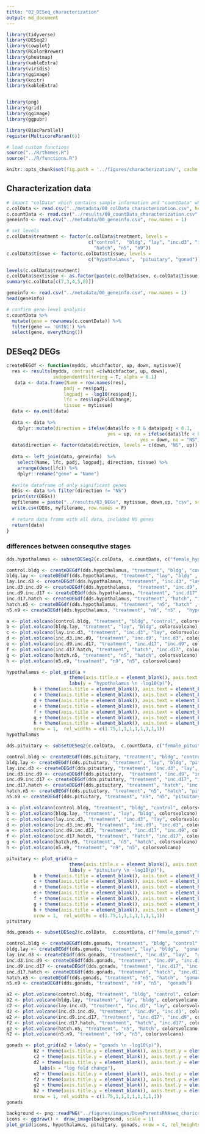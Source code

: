 ```yaml
---
title: "02_DESeq_characterization"
output: md_document
---
```


```r
library(tidyverse)
library(DESeq2)
library(cowplot)
library(RColorBrewer)
library(pheatmap)
library(kableExtra)
library(viridis)
library(ggimage)
library(knitr)
library(kableExtra)


library(png)
library(grid)
library(ggimage)
library(ggpubr)

library(BiocParallel)
register(MulticoreParam(6))

# load custom functions  
source("../R/themes.R") 
source("../R/functions.R") 

knitr::opts_chunk$set(fig.path = '../figures/characterization/', cache = TRUE)
```

## Characterization data

```r
# import "colData" which contains sample information and "countData" which contains read counts
c.colData <- read.csv("../metadata/00_colData_characterization.csv", header = T, row.names = 1)
c.countData <- read.csv("../results/00_countData_characterization.csv", header = T, row.names = 1)
geneinfo <- read.csv("../metadata/00_geneinfo.csv", row.names = 1)

# set levels
c.colData$treatment <- factor(c.colData$treatment, levels = 
                              c("control",  "bldg", "lay", "inc.d3", "inc.d9", "inc.d17",
                                "hatch", "n5", "n9"))
c.colData$tissue <- factor(c.colData$tissue, levels = 
                              c("hypothalamus",  "pituitary", "gonad"))

levels(c.colData$treatment)
c.colData$sextissue <- as.factor(paste(c.colData$sex, c.colData$tissue, sep = "_"))
summary(c.colData[c(7,3,4,5,8)])

geneinfo <- read.csv("../metadata/00_geneinfo.csv", row.names = 1)
head(geneinfo)

# confirm gene-level analysis
c.countData %>% 
  mutate(gene = rownames(c.countData)) %>% 
  filter(gene == 'GRIN1') %>% 
  select(gene, everything())
```




## DESeq2 DEGs

```r
createDEGdf <- function(mydds, whichfactor, up, down, mytissue){
  res <- results(mydds, contrast =c(whichfactor, up, down),
                 independentFiltering = T, alpha = 0.1)
   data <- data.frame(Name = row.names(res),
                     padj = res$padj, 
                     logpadj = -log10(res$padj),
                     lfc = res$log2FoldChange,
                     tissue = mytissue)
  data <- na.omit(data) 
  
  data <- data %>%
    dplyr::mutate(direction = ifelse(data$lfc > 0 & data$padj < 0.1, 
                                     yes = up, no = ifelse(data$lfc < 0 & data$padj < 0.1, 
                                                 yes = down, no = "NS")))
  data$direction <- factor(data$direction, levels = c(down, "NS", up))
  
  data <- left_join(data, geneinfo)  %>%
    select(Name, lfc, padj, logpadj, direction, tissue) %>%
    arrange(desc(lfc)) %>% 
    dplyr::rename("gene" = "Name")
  
  #write dataframe of only significant genes
  DEGs <- data %>% filter(direction != "NS")
  print(str(DEGs))
  myfilename = paste("../results/03_DEGs", mytissue, down,up, "csv", sep = ".")
  write.csv(DEGs, myfilename, row.names = F)
  
  # return data frome with all data, included NS genes
  return(data)
}  

```


### differences between consequtive stages


```r
dds.hypothalamus <- subsetDESeq2(c.colData,  c.countData, c("female_hypothalamus","male_hypothalamus"))

```

```r
control.bldg <- createDEGdf(dds.hypothalamus, "treatment", "bldg", "control" ,  "hypothalamus")
bldg.lay <- createDEGdf(dds.hypothalamus, "treatment", "lay", "bldg" ,  "hypothalamus")
lay.inc.d3 <- createDEGdf(dds.hypothalamus, "treatment", "inc.d3", "lay" ,  "hypothalamus") 
inc.d3.inc.d9 <- createDEGdf(dds.hypothalamus,  "treatment", "inc.d9", "inc.d3" ,  "hypothalamus") 
inc.d9.inc.d17 <- createDEGdf(dds.hypothalamus, "treatment", "inc.d17", "inc.d9" ,  "hypothalamus")
inc.d17.hatch <- createDEGdf(dds.hypothalamus, "treatment", "hatch", "inc.d17" ,  "hypothalamus") 
hatch.n5 <- createDEGdf(dds.hypothalamus, "treatment", "n5", "hatch" ,  "hypothalamus") 
n5.n9 <- createDEGdf(dds.hypothalamus, "treatment", "n9", "n5" ,  "hypothalamus") 

```

```r
a <- plot.volcano(control.bldg, "treatment", "bldg", "control", colorsvolcano)
b <- plot.volcano(bldg.lay, "treatment", "lay", "bldg", colorsvolcano)
c <- plot.volcano(lay.inc.d3, "treatment", "inc.d3", "lay", colorsvolcano) 
d <- plot.volcano(inc.d3.inc.d9, "treatment", "inc.d9", "inc.d3", colorsvolcano) 
e <- plot.volcano(inc.d9.inc.d17, "treatment", "inc.d17", "inc.d9", colorsvolcano)
f <- plot.volcano(inc.d17.hatch, "treatment", "hatch", "inc.d17", colorsvolcano) 
g <- plot.volcano(hatch.n5, "treatment", "n5", "hatch", colorsvolcano) 
h <- plot.volcano(n5.n9, "treatment", "n9", "n5", colorsvolcano) 

hypothalamus <- plot_grid(a + 
                       theme(axis.title.x = element_blank(), axis.text.x = element_blank()) +
                       labs(y = "hypothalamus \n -log10(p)"),
          b + theme(axis.title = element_blank(), axis.text = element_blank()),
          c + theme(axis.title = element_blank(), axis.text = element_blank()),
          d + theme(axis.title = element_blank(), axis.text = element_blank()), 
          e + theme(axis.title = element_blank(), axis.text = element_blank()),
          f + theme(axis.title = element_blank(), axis.text = element_blank()),
          g + theme(axis.title = element_blank(), axis.text = element_blank()),
          h + theme(axis.title = element_blank(), axis.text = element_blank()), 
          nrow = 1,  rel_widths = c(1.75,1,1,1,1,1,1,1,1))
hypothalamus
```

```r
dds.pituitary <- subsetDESeq2(c.colData,  c.countData, c("female_pituitary","male_pituitary"))

```

```r
control.bldg <- createDEGdf(dds.pituitary, "treatment", "bldg", "control", "pituitary")
bldg.lay <- createDEGdf(dds.pituitary, "treatment", "lay", "bldg", "pituitary")
lay.inc.d3 <- createDEGdf(dds.pituitary, "treatment", "inc.d3", "lay", "pituitary") 
inc.d3.inc.d9 <- createDEGdf(dds.pituitary,  "treatment", "inc.d9", "inc.d3", "pituitary") 
inc.d9.inc.d17 <- createDEGdf(dds.pituitary, "treatment", "inc.d17", "inc.d9", "pituitary")
inc.d17.hatch <- createDEGdf(dds.pituitary, "treatment", "hatch", "inc.d17", "pituitary") 
hatch.n5 <- createDEGdf(dds.pituitary, "treatment", "n5", "hatch", "pituitary") 
n5.n9 <- createDEGdf(dds.pituitary, "treatment", "n9", "n5", "pituitary") 

```

```r
a <- plot.volcano(control.bldg, "treatment", "bldg", "control", colorsvolcano)
b <- plot.volcano(bldg.lay, "treatment", "lay", "bldg", colorsvolcano)
c <- plot.volcano(lay.inc.d3, "treatment", "inc.d3", "lay", colorsvolcano) 
d <- plot.volcano(inc.d3.inc.d9, "treatment", "inc.d9", "inc.d3", colorsvolcano) 
e <- plot.volcano(inc.d9.inc.d17, "treatment", "inc.d17", "inc.d9", colorsvolcano)
f <- plot.volcano(inc.d17.hatch, "treatment", "hatch", "inc.d17", colorsvolcano) 
g <- plot.volcano(hatch.n5, "treatment", "n5", "hatch", colorsvolcano) 
h <- plot.volcano(n5.n9, "treatment", "n9", "n5", colorsvolcano) 

pituitary <- plot_grid(a + 
                       theme(axis.title.x = element_blank(), axis.text.x = element_blank()) +
                       labs(y = "pituitary \n -log10(p)"),
          b + theme(axis.title = element_blank(), axis.text = element_blank()),
          c + theme(axis.title = element_blank(), axis.text = element_blank()),
          d + theme(axis.title = element_blank(), axis.text = element_blank()), 
          e + theme(axis.title = element_blank(), axis.text = element_blank()),
          f + theme(axis.title = element_blank(), axis.text = element_blank()),
          g + theme(axis.title = element_blank(), axis.text = element_blank()),
          h + theme(axis.title = element_blank(), axis.text = element_blank()), 
          nrow = 1,  rel_widths = c(1.75,1,1,1,1,1,1,1,1))
pituitary

```


```r
dds.gonads <- subsetDESeq2(c.colData,  c.countData, c("female_gonad","male_gonad"))

```

```r
control.bldg <- createDEGdf(dds.gonads, "treatment", "bldg", "control",  "gonads")
bldg.lay <- createDEGdf(dds.gonads, "treatment", "lay", "bldg",  "gonads")
lay.inc.d3 <- createDEGdf(dds.gonads, "treatment", "inc.d3", "lay",  "gonads") 
inc.d3.inc.d9 <- createDEGdf(dds.gonads, "treatment", "inc.d9", "inc.d3",  "gonads") 
inc.d9.inc.d17 <- createDEGdf(dds.gonads, "treatment", "inc.d17", "inc.d9",  "gonads")
inc.d17.hatch <- createDEGdf(dds.gonads, "treatment", "hatch", "inc.d17",  "gonads") 
hatch.n5 <- createDEGdf(dds.gonads, "treatment", "n5", "hatch",  "gonads") 
n5.n9 <- createDEGdf(dds.gonads, "treatment", "n9", "n5",  "gonads") 
```

```r
a2 <- plot.volcano(control.bldg, "treatment", "bldg", "control", colorsvolcano)
b2 <- plot.volcano(bldg.lay, "treatment", "lay", "bldg", colorsvolcano)
c2 <- plot.volcano(lay.inc.d3, "treatment", "inc.d3", "lay", colorsvolcano) 
d2 <- plot.volcano(inc.d3.inc.d9, "treatment", "inc.d9", "inc.d3", colorsvolcano) 
e2 <- plot.volcano(inc.d9.inc.d17, "treatment", "inc.d17", "inc.d9", colorsvolcano)
f2 <- plot.volcano(inc.d17.hatch, "treatment", "hatch", "inc.d17", colorsvolcano) 
g2 <- plot.volcano(hatch.n5, "treatment", "n5", "hatch", colorsvolcano) 
h2 <- plot.volcano(n5.n9, "treatment", "n9", "n5", colorsvolcano) 

gonads <- plot_grid(a2 + labs(y = "gonads \n -log10(p)"),
          b2 + theme(axis.title.y = element_blank(), axis.text.y = element_blank()),
          c2 + theme(axis.title.y = element_blank(), axis.text.y = element_blank()),
          d2 + theme(axis.title.y = element_blank(), axis.text.y = element_blank()) +
            labs(x = "log fold change"), 
          e2 + theme(axis.title.y = element_blank(), axis.text.y = element_blank()), 
          f2 + theme(axis.title.y = element_blank(), axis.text.y = element_blank()),
          g2 + theme(axis.title.y = element_blank(), axis.text.y = element_blank()),
          h2 + theme(axis.title.y = element_blank(), axis.text.y = element_blank()), 
          nrow = 1, rel_widths = c(1.75,1,1,1,1,1,1,1,1))
gonads
```



```r
background <- png::readPNG("../figures/images/DoveParentsRNAseq_charicons.png")
icons <- ggdraw() +  draw_image(background, scale = 1)
plot_grid(icons, hypothalamus, pituitary, gonads, nrow = 4, rel_heights = c(1,1,1,1.25))

```
